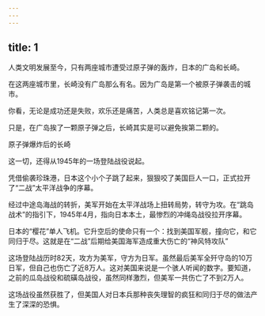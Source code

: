 ```yaml
---
---
---
```

title: 1
---



人类文明发展至今，只有两座城市遭受过原子弹的轰炸，日本的广岛和长崎。

在这两座城市里，长崎没有广岛那么有名。因为广岛是第一个被原子弹袭击的城市。

你看，无论是成功还是失败，欢乐还是痛苦，人类总是喜欢铭记第一次。

只是，在广岛挨了一颗原子弹之后，长崎其实是可以避免挨第二颗的。

原子弹爆炸后的长崎



这一切，还得从1945年的一场登陆战役说起。

凭借偷袭珍珠港，日本这个小个子跳了起来，狠狠咬了美国巨人一口，正式拉开了“二战”太平洋战争的序幕。

经过中途岛海战的转折，美军开始在太平洋战场上扭转局势，转守为攻。在“跳岛战术”的指引下，1945年4月，指向日本本土，最惨烈的冲绳岛战役拉开序幕。

日本的“樱花”单人飞机。它升空后的使命只有一个：找到美国军舰，撞向它，和它同归于尽。这就是在“二战”后期给美国海军造成重大伤亡的“神风特攻队”



这场登陆战历时82天，攻方为美军，守方为日军。虽然最后美军全歼守岛的10万日军，但自己也伤亡了近8万人。这对美国来说是一个骇人听闻的数字。要知道，之前的瓜岛战役和硫磺岛战役，虽然同样激烈，但美军一共伤亡了不到2万人。

这场战役虽然获胜了，但美国人对日本兵那种丧失理智的疯狂和同归于尽的做法产生了深深的恐惧。